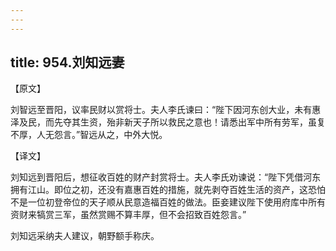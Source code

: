 ```yaml
---
---
---
```

title: 954.刘知远妻
---



【原文】

刘智远至晋阳，议率民财以赏将士。夫人李氏谏曰：“陛下因河东创大业，未有惠泽及民，而先夺其生资，殆非新天子所以救民之意也！请悉出军中所有劳军，虽复不厚，人无怨言。”智远从之，中外大悦。

【译文】

刘知远到晋阳后，想征收百姓的财产封赏将士。夫人李氏劝谏说：“陛下凭借河东拥有江山。即位之初，还没有嘉惠百姓的措施，就先剥夺百姓生活的资产，这恐怕不是一位初登帝位的天子顺从民意造福百姓的做法。臣妾建议陛下使用府库中所有资财来犒赏三军，虽然赏赐不算丰厚，但不会招致百姓怨言。”

刘知远采纳夫人建议，朝野额手称庆。